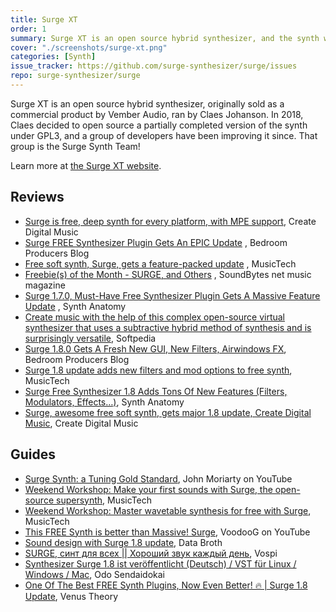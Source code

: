 ```yaml
---
title: Surge XT
order: 1
summary: Surge XT is an open source hybrid synthesizer, and the synth which started the Surge Synth Team project!
cover: "./screenshots/surge-xt.png"
categories: [Synth]
issue_tracker: https://github.com/surge-synthesizer/surge/issues
repo: surge-synthesizer/surge
---
```



<DownloadSurge />

Surge XT is an open source hybrid synthesizer, originally sold as a commercial product by Vember Audio, ran by Claes Johanson. In 2018, Claes
decided to open source a partially completed version of the synth under GPL3, and a group of developers have been improving it since.
That group is the Surge Synth Team!

Learn more at [the Surge XT website](https://surge-synthesizer.github.io).

## Reviews

-   [Surge is free, deep synth for every platform, with MPE support](https://cdm.link/2019/04/surge-free-deep-synth-mpe/), Create Digital Music
-   [Surge FREE Synthesizer Plugin Gets An EPIC Update](https://bedroomproducersblog.com/2020/07/30/surge-synth-update/)
    , Bedroom Producers Blog
-   [Free soft synth, Surge, gets a feature-packed update](https://www.musictech.net/news/free-soft-synth-surge-gets-a-feature-packed-update/)
    , MusicTech
-   [Freebie(s) of the Month - SURGE, and Others](https://soundbytesmag.net/freebies-of-the-month-surge-and-others/)
    , SoundBytes net music magazine
-   [Surge 1.7.0, Must-Have Free Synthesizer Plugin Gets A Massive Feature Update](https://www.synthanatomy.com/2020/07/surge-1-7-0-must-have-free-synthesizer-plugin-gets-a-massive-feature-update.html)
    , Synth Anatomy
-   [Create music with the help of this complex open-source virtual synthesizer that uses a subtractive hybrid method of synthesis and is surprisingly versatile](https://www.softpedia.com/get/Multimedia/Audio/Audio-Mixers-Synthesizers/Surge-Synthesizer.shtml), Softpedia
-   [Surge 1.8.0 Gets A Fresh New GUI, New Filters, Airwindows FX](https://bedroomproducersblog.com/2021/01/21/surge-1-8-0/), Bedroom Producers Blog
-   [Surge 1.8 update adds new filters and mod options to free synth](https://www.musictech.net/news/gear/surge-1-8-update/), MusicTech
-   [Surge Free Synthesizer 1.8 Adds Tons Of New Features (Filters, Modulators, Effects…)](https://www.synthanatomy.com/2021/01/surge-1-8-free-synth-plugin-adds-tons-of-new-features-filters-effects.html), Synth Anatomy
-   [Surge, awesome free soft synth, gets major 1.8 update, Create Digital Music](https://cdm.link/2021/01/surge-awesome-free-soft-synth-gets-major-1-8-update/), Create Digital Music

## Guides

-   [Surge Synth: a Tuning Gold Standard](https://www.youtube.com/watch?v=mjgZVmhUC30), John Moriarty on YouTube
-   [Weekend Workshop: Make your first sounds with Surge, the open-source supersynth](https://www.musictech.net/tutorials/weekend-workshop-first-sounds-surgesupersynth/), MusicTech
-   [Weekend Workshop: Master wavetable synthesis for free with Surge](https://www.musictech.net/tutorials/weekend-workshop-master-wavetable-synthesis-for-free-with-surge/), MusicTech
-   [This FREE Synth is better than Massive! Surge](https://www.youtube.com/watch?v=b9nZMV9gv1U), VoodooG on YouTube
-   [Sound design with Surge 1.8 update](https://www.youtube.com/watch?v=Go0NCNeqRsw), Data Broth
-   [SURGE, синт для всех \|\| Хороший звук каждый день](https://vk.com/videos-164129570?list=2bf9292e59623ee776&z=video-164129570_456239099%2Fvideos-164129570), Vospi
-   [Synthesizer Surge 1.8 ist veröffentlicht (Deutsch) / VST für Linux / Windows / Mac](https://www.youtube.com/watch?v=baGxeXJTvOY), Odo Sendaidokai
-   [One Of The Best FREE Synth Plugins, Now Even Better! 🔥 \| Surge 1.8 Update](https://www.youtube.com/watch?v=IeEiqytXVNg), Venus Theory
